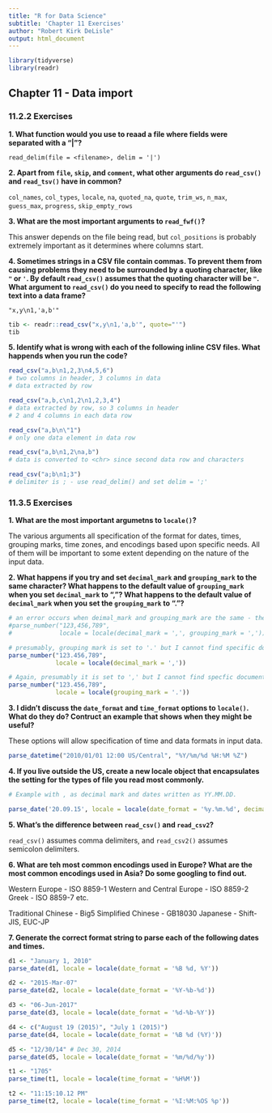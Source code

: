 ```yaml
---
title: "R for Data Science"
subtitle: 'Chapter 11 Exercises'
author: "Robert Kirk DeLisle"
output: html_document
---
```


```r
library(tidyverse)
library(readr)
```

## Chapter 11 - Data import

### 11.2.2 Exercises

**1.  What function would you use to reaad a file where fields were separated with a "|"?**

`read_delim(file = <filename>, delim = '|')`

**2.  Apart from `file`, `skip`, and `comment`, what other arguments do `read_csv()` and `read_tsv()` have in common?**

`col_names`, `col_types`, `locale`, `na`, `quoted_na`, `quote`, `trim_ws`, `n_max`, `guess_max`, `progress`, `skip_empty_rows`

**3.  What are the most important arguments to `read_fwf()`?**

This answer depends on the file being read, but `col_positions` is probably extremely important as it determines where columns start.

**4.  Sometimes strings in a CSV file contain commas.  To prevent them from causing problems they need to be surrounded by a quoting character, like `"` or `'`.  By default `read_csv()` assumes that the quoting character will be `"`.  What argument to `read_csv()` do you need to specify to read the following text into a data frame?**

`"x,y\n1,'a,b'"`

```r
tib <- readr::read_csv("x,y\n1,'a,b'", quote="'")
tib
```

**5.  Identify what is wrong with each of the following inline CSV files.  What happends when you run the code?**

```r
read_csv("a,b\n1,2,3\n4,5,6") 
# two columns in header, 3 columns in data
# data extracted by row

read_csv("a,b,c\n1,2\n1,2,3,4")
# data extracted by row, so 3 columns in header
# 2 and 4 columns in each data row

read_csv("a,b\n\"1")
# only one data element in data row

read_csv("a,b\n1,2\na,b")
# data is converted to <chr> since second data row and characters

read_csv("a;b\n1;3")
# delimiter is ; - use read_delim() and set delim = ';'
```

### 11.3.5 Exercises

**1.  What are the most important argumetns to `locale()`?**

The various arguments all specification of the format for dates, times, grouping marks, time zones, and encodings based upon specific needs.  All of them will be important to some extent depending on the nature of the input data.

**2.  What happens if you try and set `decimal_mark` and `grouping_mark` to the same character?  What happens to the default value of `grouping_mark` when you set `decimal_mark` to ","?  What happens to the default value of `decimal_mark` when you set the `grouping_mark` to "."?**

```r
# an error occurs when deimal_mark and grouping_mark are the same - they must be different
#parse_number("123,456,789", 
#             locale = locale(decimal_mark = ',', grouping_mark = ','))

# presumably, grouping mark is set to '.' but I cannot find specific documentation of that
parse_number("123.456,789", 
             locale = locale(decimal_mark = ','))

# Again, presumably it is set to ',' but I cannot find specfic documentation
parse_number("123.456,789", 
             locale = locale(grouping_mark = '.'))
```

**3.  I didn't discuss the `date_format` and `time_format` options to `locale()`.  What do they do?  Contruct an example that shows when they might be useful?**

These options will allow specification of time and data formats in input data.

```r
parse_datetime("2010/01/01 12:00 US/Central", "%Y/%m/%d %H:%M %Z")
```

**4.  If you live outside the US, create a new locale object that encapsulates the setting for the types of file you read most commonly.**

```r
# Example with , as decimal mark and dates written as YY.MM.DD.

parse_date('20.09.15', locale = locale(date_format = '%y.%m.%d', decimal_mark = ',', tz = 'GMT'))
```

**5.  What's the difference between `read_csv()` and `read_csv2`?**

`read_csv()` assumes comma delimiters, and `read_csv2()` assumes semicolon delimiters.

**6.  What are teh most common encodings used in Europe?  What are the most common encodings used in Asia?  Do some googling to find out.**

Western Europe - ISO 8859-1
Western and Central Europe - ISO 8859-2
Greek - ISO 8859-7
etc.

Traditional Chinese - Big5
Simplified Chinese - GB18030
Japanese - Shift-JIS, EUC-JP

**7.  Generate the correct format string to parse each of the following dates and times.**

```r
d1 <- "January 1, 2010"
parse_date(d1, locale = locale(date_format = '%B %d, %Y'))

d2 <- "2015-Mar-07"
parse_date(d2, locale = locale(date_format = '%Y-%b-%d'))

d3 <- "06-Jun-2017"
parse_date(d3, locale = locale(date_format = '%d-%b-%Y'))

d4 <- c("August 19 (2015)", "July 1 (2015)")
parse_date(d4, locale = locale(date_format = '%B %d (%Y)'))

d5 <- "12/30/14" # Dec 30, 2014
parse_date(d5, locale = locale(date_format = '%m/%d/%y'))

t1 <- "1705"
parse_time(t1, locale = locale(time_format = '%H%M'))

t2 <- "11:15:10.12 PM"
parse_time(t2, locale = locale(time_format = '%I:%M:%OS %p'))
```

